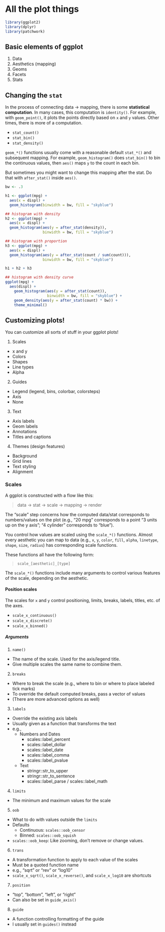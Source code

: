 # All the plot things

```r
library(ggplot2)
library(dplyr)
library(patchwork)
```

## Basic elements of ggplot

1. Data
2. Aesthetics (mapping)
3. Geoms
4. Facets
5. Stats

## Changing the `stat`

In the process of connecting data -> mapping, there is some **statistical computation**. 
In many cases, this computation is `identity()`. For example, with `geom_point()`, it plots the points directly based on `x` and `y` values.
Other times, there is more of a computation.

  - `stat_count()`
  - `stat_bin()`
  - `stat_density()`
  
`geom_*()` functions usually come with a reasonable default `stat_*()` and subsequent mapping.
For example, `geom_histogram()` does `stat_bin()` to bin the continuous values, then `aes()` maps `y` to the count in each bin.

But sometimes you might want to change this mapping after the stat.
Do that with `after_stat()` inside `aes()`.
  
```r
bw <- .3

h1 <- ggplot(mpg) +
  aes(x = displ) +
  geom_histogram(binwidth = bw, fill = "skyblue")

## histogram with density
h2 <- ggplot(mpg) +
  aes(x = displ) +
  geom_histogram(aes(y = after_stat(density)),
                 binwidth = bw, fill = "skyblue")

## histogram with proportion
h3 <- ggplot(mpg) +
  aes(x = displ) +
  geom_histogram(aes(y = after_stat(count / sum(count))),
                 binwidth = bw, fill = "skyblue")

h1 + h2 + h3

## histogram with density curve
ggplot(mpg) +
  aes(displ) +
	geom_histogram(aes(y = after_stat(count)), 
	               binwidth = bw, fill = "skyblue") +
	geom_density(aes(y = after_stat(count) * bw)) +
	theme_minimal()
```


## Customizing plots!

You can customize all sorts of stuff in your ggplot plots!

1. Scales
  - x and y
  - Colors
  - Shapes
  - Line types
  - Alpha
2. Guides
  - Legend (legend, bins, colorbar, colorsteps)
  - Axis
  - None
3. Text
  - Axis labels
  - Geom labels
  - Annotations
  - Titles and captions
4. Themes (design features)
  - Background
  - Grid lines
  - Text styling
  - Alignment

### Scales

A ggplot is constructed with a flow like this:

> data -> stat -> scale -> mapping -> render

The "scale" step concerns how the computed data/stat corresponds to numbers/values on the plot (e.g., "20 mpg" corresponds to a point "3 units up on the y axis"; "4 cylinder" corresponds to "blue").

You control how values are scaled using the `scale_*()` functions.
Almost every aesthetic you can map to data (e.g., `x`, `y`, `color`, `fill`, `alpha`, `linetype`, `shape`, `size`, `radius`) has corresponding scale functions.

These functions all have the following form:

> `scale_[aesthetic]_[type]`

The `scale_*()` functions include many arguments to control various features of the scale, depending on the aesthetic.

#### Position scales

The scales for `x` and `y` control positioning, limits, breaks, labels, titles, etc. of the axes. 

  - `scale_x_continuous()`
  - `scale_x_discrete()`
  - `scale_x_binned()`

##### Arguments

1. `name()`
  - The name of the scale. Used for the axis/legend title.
  - Give multiple scales the same name to combine them.
2. `breaks`
  - Where to break the scale (e.g., where to bin or where to place labeled tick marks)
  - To override the default computed breaks, pass a vector of values
  - (There are more advanced options as well)
3. `labels`
  - Override the existing axis labels
  - Usually given as a function that transforms the text
  - e.g.,
    - Numbers and Dates
      - scales::label_percent
      - scales::label_dollar
      - scales::label_date
      - scales::label_comma
      - scales::label_pvalue
    - Text
      - stringr::str_to_upper
      - stringr::str_to_sentence
      - scales::label_parse / scales::label_math
4. `limits`
  - The minimum and maximum values for the scale
5. `oob`
  - What to do with values outside the `limits`
  - Defaults
    - Continuous: `scales::oob_censor`
    - Binned: `scales::oob_squish`
  - `scales::oob_keep`: Like zooming, don't remove or change values.
6. `trans`
  - A transformation function to apply to each value of the scales
  - Must be a quoted function name
  - e.g., "sqrt" or "rev" or "log10"
  - `scale_x_sqrt()`, `scale_x_reverse()`, and `scale_x_log10` are shortcuts
7. `position`
  - "top", "bottom", "left", or "right"
  - Can also be set in `guide_axis()`
8. `guide`
  - A function controlling formatting of the guide
  - I usually set in `guides()` instead
